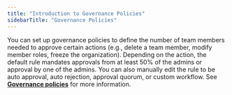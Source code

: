 ```yaml
---
title: "Introduction to Governance Policies"
sidebarTitle: "Governance Policies"
---
```


You can set up governance policies to define the number of team members needed to approve certain actions (e.g., delete a team member, modify member roles, freeze the organization). Depending on the action, the default rule mandates approvals from at least 50% of the admins or approval by one of the admins. You can also manually edit the rule to be auto approval, auto rejection, approval quorum, or custom workflow. See [**Governance policies**](/cobo-portal/organization/security/overview2) for more information.